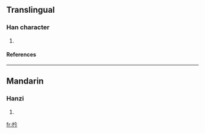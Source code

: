 ==Translingual==
===Han character===
{{Han char|rn=75|rad=木|as=04|sn=8|four=4892<sub>7</sub>|canj=木人戈弓 (DOIN)}}
# {{defn|Han|sort=木04}}
====References====
{{Han ref|kx=0515.150|dkj=14545|dj=0903.140|hdz=21173.030|uh=6794|ud=26516|bh=CCE8|bd=52456}}

----
==Mandarin==
===Hanzi===
{{cmn-hanzi|pin=[[xún]] ([[xun2]]), [[zhèn]] ([[zhen4]])|wg=hsün<sup>2</sup>, chen<sup>4</sup>}}
# {{defn|Mandarin}}

[[fr:枔]]